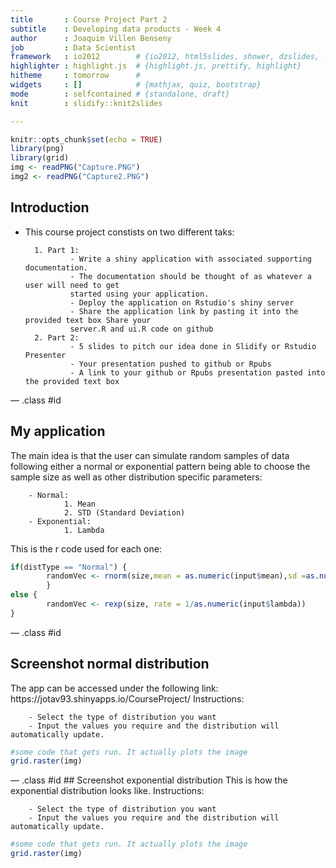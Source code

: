 ```yaml
---
title       : Course Project Part 2
subtitle    : Developing data products - Week 4
author      : Joaquim Villen Benseny
job         : Data Scientist
framework   : io2012        # {io2012, html5slides, shower, dzslides, ...}
highlighter : highlight.js  # {highlight.js, prettify, highlight}
hitheme     : tomorrow      # 
widgets     : []            # {mathjax, quiz, bootstrap}
mode        : selfcontained # {standalone, draft}
knit        : slidify::knit2slides

---
```


```r
knitr::opts_chunk$set(echo = TRUE)
library(png)
library(grid)
img <- readPNG("Capture.PNG")
img2 <- readPNG("Capture2.PNG")
```
## Introduction

- This course project constists on two different taks:

        1. Part 1:
                - Write a shiny application with associated supporting documentation.
                - The documentation should be thought of as whatever a user will need to get 
                started using your application.
                - Deploy the application on Rstudio's shiny server
                - Share the application link by pasting it into the provided text box Share your 
                server.R and ui.R code on github
        2. Part 2: 
                - 5 slides to pitch our idea done in Slidify or Rstudio Presenter
                - Your presentation pushed to github or Rpubs
                - A link to your github or Rpubs presentation pasted into the provided text box

--- .class #id 

## My application

The main idea is that the user can simulate random samples of data following either a normal or exponential pattern being able to choose the sample size as well as other distribution specific parameters:

        - Normal:
                1. Mean
                2. STD (Standard Deviation)
        - Exponential: 
                1. Lambda
This is the r code used for each one:
```r
if(distType == "Normal") {
        randomVec <- rnorm(size,mean = as.numeric(input$mean),sd =as.numeric(input$sd))
        }
else {
        randomVec <- rexp(size, rate = 1/as.numeric(input$lambda))
}
```


--- .class #id 

## Screenshot normal distribution
The app can be accessed under the following link:
https://jotav93.shinyapps.io/CourseProject/
Instructions:
        
        - Select the type of distribution you want
        - Input the values you require and the distribution will automatically update.
```r
#some code that gets run. It actually plots the image
grid.raster(img)
```

--- .class #id 
## Screenshot exponential distribution
This is how the exponential distribution looks like. 
Instructions:

        - Select the type of distribution you want
        - Input the values you require and the distribution will automatically update.
```r
#some code that gets run. It actually plots the image
grid.raster(img)
```
